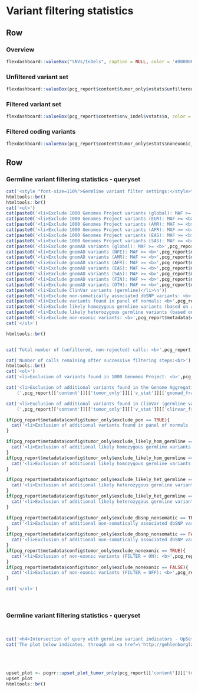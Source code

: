 Variant filtering statistics {data-navmenu="SNVs and InDels"}
==================================================================


Row
-------------------------------------

### Overview

```r
flexdashboard::valueBox("SNVs/InDels", caption = NULL, color = '#000000', icon = NULL)
```

### Unfiltered variant set

```r
flexdashboard::valueBox(pcg_report$content$tumor_only$vstats$unfiltered_n, color = pcg_report$settings$conf$visual_reporting$color_value_box, icon = "fa-dna")
```


### Filtered variant set

```r
flexdashboard::valueBox(pcg_report$content$snv_indel$vstats$n, color = pcg_report$settings$conf$visual_reporting$color_value_box, icon = "fa-dna")
```

### Filtered coding variants

```r
flexdashboard::valueBox(pcg_report$content$tumor_only$vstats$nonexonic_n_remain, color = pcg_report$settings$conf$visual_reporting$color_value_box, icon = "fa-dna")
```

Row
-------------------------------------

### Germline variant filtering statistics - queryset {data-height=500}


```r

cat('<style "font-size=110%">Germline variant filter settings:</style>\n')
htmltools::br()
htmltools::br()
cat('<ul>')
cat(paste0('<li>Exclude 1000 Genomes Project variants (global): MAF >= <b>',pcg_report$metadata$config$tumor_only$maf_onekg_global),'</li></b>\n')
cat(paste0('<li>Exclude 1000 Genomes Project variants (EUR): MAF >= <b>',pcg_report$metadata$config$tumor_only$maf_onekg_eur),'</li></b>\n')
cat(paste0('<li>Exclude 1000 Genomes Project variants (AMR): MAF >= <b>',pcg_report$metadata$config$tumor_only$maf_onekg_amr),'</li></b>\n')
cat(paste0('<li>Exclude 1000 Genomes Project variants (AFR): MAF >= <b>',pcg_report$metadata$config$tumor_only$maf_onekg_afr),'</li></b>\n')
cat(paste0('<li>Exclude 1000 Genomes Project variants (EAS): MAF >= <b>',pcg_report$metadata$config$tumor_only$maf_onekg_eas),'</li></b>\n')
cat(paste0('<li>Exclude 1000 Genomes Project variants (SAS): MAF >= <b>',pcg_report$metadata$config$tumor_only$maf_onekg_sas),'</li></b>\n')
cat(paste0('<li>Exclude gnomAD variants (global): MAF >= <b>',pcg_report$metadata$config$tumor_only$maf_gnomad_global),'</li></b>\n')
cat(paste0('<li>Exclude gnomAD variants (NFE): MAF >= <b>',pcg_report$metadata$config$tumor_only$maf_gnomad_nfe),'</li></b>\n')
cat(paste0('<li>Exclude gnomAD variants (AMR): MAF >= <b>',pcg_report$metadata$config$tumor_only$maf_gnomad_amr),'</li></b>\n')
cat(paste0('<li>Exclude gnomAD variants (AFR): MAF >= <b>',pcg_report$metadata$config$tumor_only$maf_gnomad_afr),'</li></b>\n')
cat(paste0('<li>Exclude gnomAD variants (EAS): MAF >= <b>',pcg_report$metadata$config$tumor_only$maf_gnomad_eas),'</li></b>\n')
cat(paste0('<li>Exclude gnomAD variants (SAS): MAF >= <b>',pcg_report$metadata$config$tumor_only$maf_gnomad_sas),'</li></b>\n')
cat(paste0('<li>Exclude gnomAD variants (FIN): MAF >= <b>',pcg_report$metadata$config$tumor_only$maf_gnomad_fin),'</li></b>\n')
cat(paste0('<li>Exclude gnomAD variants (OTH): MAF >= <b>',pcg_report$metadata$config$tumor_only$maf_gnomad_oth),'</li></b>\n')
cat(paste0('<li>Exclude ClinVar variants (germline)</li>\n'))
cat(paste0('<li>Exclude non-somatically associated dbSNP variants: <b>',pcg_report$metadata$config$tumor_only$exclude_dbsnp_nonsomatic),'</li></b>\n')
cat(paste0('<li>Exclude variants found in panel of normals: <b>',pcg_report$metadata$config$tumor_only$exclude_pon),'</li></b>\n')
cat(paste0('<li>Exclude likely homozygous germline variants (based on allelic fraction): <b>',pcg_report$metadata$config$tumor_only$exclude_likely_hom_germline),'</li></b>\n')
cat(paste0('<li>Exclude likely heterozygous germline variants (based on allelic fraction): <b>',pcg_report$metadata$config$tumor_only$exclude_likely_het_germline),'</li></b>\n')
cat(paste0('<li>Exclude non-exonic variants: <b>',pcg_report$metadata$config$tumor_only$exclude_nonexonic),'</li></b>\n')
cat('</ul>')

htmltools::br()


cat('Total number of (unfiltered, non-rejected) calls: <b>',pcg_report[['content']][['tumor_only']][['v_stat']][['unfiltered_n']],'</b><br>')

cat('Number of calls remaining after successive filtering steps:<br>')
htmltools::br()
cat('<ol>')
cat('<li>Exclusion of variants found in 1000 Genomes Project: <b>',pcg_report[['content']][['tumor_only']][['v_stat']][['onekg_n_remain']],'</b> (',pcg_report[['content']][['tumor_only']][['v_stat']][['onekg_frac_remain']],' % of unfiltered calls)</li>\n')

cat('<li>Exclusion of additional variants found in the Genome Aggregation Database (gnomAD): <b>',pcg_report[['content']][['tumor_only']][['v_stat']][['gnomad_n_remain']],'</b> 
    (',pcg_report[['content']][['tumor_only']][['v_stat']][['gnomad_frac_remain']],' % of unfiltered calls)</li>\n')

cat('<li>Exclusion of additional variants found in ClinVar (germline variant-of-origin)): <b>',pcg_report[['content']][['tumor_only']][['v_stat']][['clinvar_n_remain']],'</b> 
    (',pcg_report[['content']][['tumor_only']][['v_stat']][['clinvar_frac_remain']],' % of unfiltered calls)</li>\n')

if(pcg_report$metadata$config$tumor_only$exclude_pon == TRUE){
  cat('<li>Exclusion of additional variants found in panel of normals (PON): <b>',pcg_report[['content']][['tumor_only']][['v_stat']][['pon_n_remain']],'</b> (',pcg_report[['content']][['tumor_only']][['v_stat']][['pon_frac_remain']],' % of unfiltered calls)</li>\n')
}

if(pcg_report$metadata$config$tumor_only$exclude_likely_hom_germline == TRUE){
  cat('<li>Exclusion of additional likely homozygous germline variants - based on allelic fraction (FILTER = ON): <b>',pcg_report[['content']][['tumor_only']][['v_stat']][['hom_n_remain']],'</b> (',pcg_report[['content']][['tumor_only']][['v_stat']][['hom_frac_remain']],' % of unfiltered calls)</li>\n')
}
if(pcg_report$metadata$config$tumor_only$exclude_likely_hom_germline == FALSE){
  cat('<li>Exclusion of additional likely homozygous germline variants - based on allelic fraction  (FILTER = OFF): <b>',pcg_report[['content']][['tumor_only']][['v_stat']][['hom_n_remain']],'</b> (',pcg_report[['content']][['tumor_only']][['v_stat']][['hom_frac_remain']],' % of unfiltered calls)</li>\n')
}

if(pcg_report$metadata$config$tumor_only$exclude_likely_het_germline == TRUE){
  cat('<li>Exclusion of additional likely heterozygous germline variants - based on allelic fraction ++ (FILTER = ON): <b>',pcg_report[['content']][['tumor_only']][['v_stat']][['het_n_remain']],'</b> (',pcg_report[['content']][['tumor_only']][['v_stat']][['het_frac_remain']],' % of unfiltered calls)</li>\n')
}
if(pcg_report$metadata$config$tumor_only$exclude_likely_het_germline == FALSE){
  cat('<li>Exclusion of additional likely heterozygous germline variants - based on allelic fraction ++ (FILTER = OFF): <b>',pcg_report[['content']][['tumor_only']][['v_stat']][['het_n_remain']],'</b> (',pcg_report[['content']][['tumor_only']][['v_stat']][['het_frac_remain']],' % of unfiltered calls)</li>\n')
}

if(pcg_report$metadata$config$tumor_only$exclude_dbsnp_nonsomatic == TRUE){
  cat('<li>Exclusion of additional non-somatically associated dbSNP variants (FILTER = ON): <b>',pcg_report[['content']][['tumor_only']][['v_stat']][['dbsnp_n_remain']],'</b> (',pcg_report[['content']][['tumor_only']][['v_stat']][['dbsnp_frac_remain']],' % of unfiltered calls)</li>\n')
}
if(pcg_report$metadata$config$tumor_only$exclude_dbsnp_nonsomatic == FALSE){
  cat('<li>Exclusion of additional non-somatically associated dbSNP variants (FILTER = OFF): <b>',pcg_report[['content']][['tumor_only']][['v_stat']][['dbsnp_n_remain']],'</b> (',pcg_report[['content']][['tumor_only']][['v_stat']][['dbsnp_frac_remain']],' % of unfiltered calls)</li>\n')
}
if(pcg_report$metadata$config$tumor_only$exclude_nonexonic == TRUE){
  cat('<li>Exclusion of non-exonic variants (FILTER = ON): <b>',pcg_report[['content']][['tumor_only']][['v_stat']][['nonexonic_n_remain']], '</b> (',pcg_report[['content']][['tumor_only']][['v_stat']][['nonexonic_frac_remain']],' % of unfiltered calls)</li>\n')
}
if(pcg_report$metadata$config$tumor_only$exclude_nonexonic == FALSE){
  cat('<li>Exclusion of non-exonic variants (FILTER = OFF): <b>',pcg_report[['content']][['tumor_only']][['v_stat']][['nonexonic_n_remain']], '</b> (',pcg_report[['content']][['tumor_only']][['v_stat']][['nonexonic_frac_remain']],' % of unfiltered calls)</li>\n')
}

cat('</ol>')
```
<br>

### Germline variant filtering statistics - queryset  {data-padding=15}

<br>

```r
cat('<h4>Intersection of query with germline variant indicators - UpSet plot</h4>',sep="\n\n")
cat('The plot below indicates, through an <a href=\'http://gehlenborglab.org/research/projects/upsetr\' target=\'_blank\'>UpSet plot</a>, the prevalence of the most prominent intersections for different sources of germline indicators present in the <b>raw, unfiltered variant set</b> in the query sample:')
```


<br><br>
```r
upset_plot <- pcgrr::upset_plot_tumor_only(pcg_report[['content']][['tumor_only']][['upset_data']])
upset_plot
htmltools::br()
```

<br>
